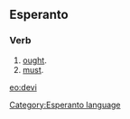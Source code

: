 ==Esperanto==
===Verb===
# [[ought]].
# [[must]].

[[eo:devi]]
[[Category:Esperanto language]]
{{Universala Vortaro}}